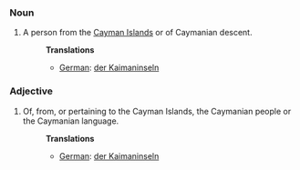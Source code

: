 ===Noun===
#A person from the [[Cayman Islands]] or of Caymanian descent.
#:'''Translations'''
#:*[[German]]: [[der Kaimaninseln]]

===Adjective===
#Of, from, or pertaining to the Cayman Islands, the Caymanian people or the Caymanian language.
#:'''Translations'''
#:*[[German]]: [[der Kaimaninseln]]